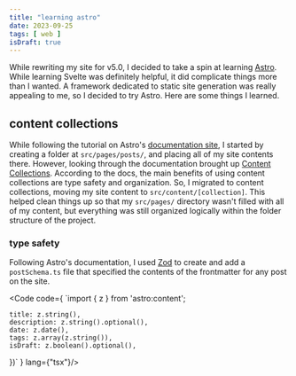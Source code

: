```yaml
---
title: "learning astro"
date: 2023-09-25
tags: [ web ]
isDraft: true
---
```


While rewriting my site for v5.0, I decided to take a spin at learning [Astro](https://astro.build). While learning Svelte was definitely helpful, it did complicate things more than I wanted. A framework dedicated to static site generation was really appealing to me, so I decided to try Astro. Here are some things I learned.

## content collections

While following the tutorial on Astro's [documentation site](https://docs.astro.build/en/getting-started/), I started by creating a folder at `src/pages/posts/`, and placing all of my site contents there. However, looking through the documentation brought up [Content Collections](https://docs.astro.build/en/guides/content-collections/). According to the docs, the main benefits of using content collections are type safety and organization. So, I migrated to content collections, moving my site content to `src/content/[collection]`. This helped clean things up so that my `src/pages/` directory wasn't filled with all of my content, but everything was still organized logically within the folder structure of the project.

### type safety

Following Astro's documentation, I used [Zod](https://zod.dev/) to create and add a `postSchema.ts` file that specified the contents of the frontmatter for any post on the site.

<Code code={
`import { z } from 'astro:content';

    title: z.string(),
    description: z.string().optional(),
    date: z.date(),
    tags: z.array(z.string()),
    isDraft: z.boolean().optional(),
})`
} lang={"tsx"}/>


